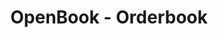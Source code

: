 ---
title: 'OpenBook - Orderbook'
openapi: 'GET /solana/openbook/market/{marketAddress}/orderbook'
---